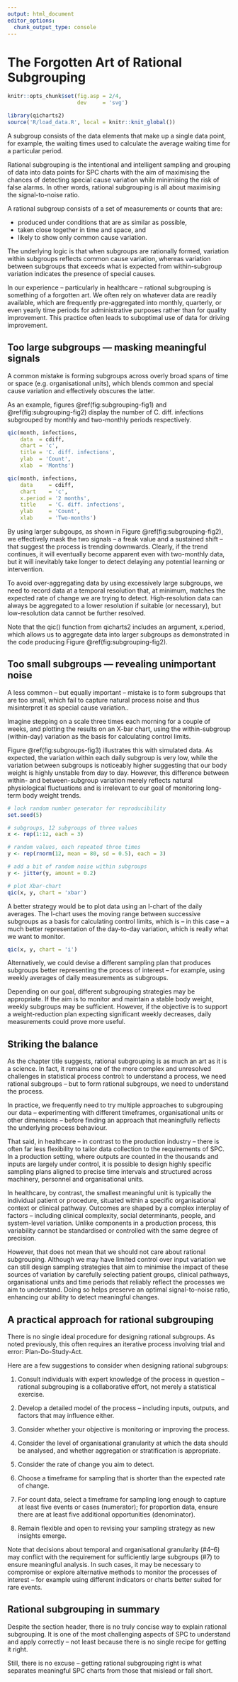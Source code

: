 ```yaml
---
output: html_document
editor_options: 
  chunk_output_type: console
---
```


# The Forgotten Art of Rational Subgrouping {#subgrouping}

```r
knitr::opts_chunk$set(fig.asp = 2/4,
                      dev     = 'svg')

library(qicharts2)
source('R/load_data.R', local = knitr::knit_global())
```

A subgroup consists of the data elements that make up a single data point, for example, the waiting times used to calculate the average waiting time for a particular period.

Rational subgrouping is the intentional and intelligent sampling and grouping of data into data points for SPC charts with the aim of maximising the chances of detecting special cause variation while minimising the risk of false alarms. In other words, rational subgrouping is all about maximising the signal-to-noise ratio.

A rational subgroup consists of a set of measurements or counts that are:

* produced under conditions that are as similar as possible,
* taken close together in time and space, and
* likely to show only common cause variation.

The underlying logic is that when subgroups are rationally formed, variation within subgroups reflects common cause variation, whereas variation between subgroups that exceeds what is expected from within-subgroup variation indicates the presence of special causes.

In our experience -- particularly in healthcare -- rational subgrouping is something of a forgotten art. We often rely on whatever data are readily available, which are frequently pre-aggregated into monthly, quarterly, or even yearly time periods for administrative purposes rather than for quality improvement. This practice often leads to suboptimal use of data for driving improvement.

## Too large subgroups — masking meaningful signals

A common mistake is forming subgroups across overly broad spans of time or space (e.g. organisational units), which blends common and special cause variation and effectively obscures the latter.

As an example, figures \@ref(fig:subgrouping-fig1) and \@ref(fig:subgrouping-fig2) display the number of C. diff. infections subgrouped by monthly and two-monthly periods respectively.

```r
qic(month, infections, 
    data  = cdiff, 
    chart = 'c',
    title = 'C. diff. infections',
    ylab  = 'Count',
    xlab  = 'Months')
```

```r
qic(month, infections, 
    data     = cdiff, 
    chart    = 'c',
    x.period = '2 months',
    title    = 'C. diff. infections',
    ylab     = 'Count',
    xlab     = 'Two-months')

```

By using larger subgoups, as shown in Figure \@ref(fig:subgrouping-fig2), we effectively mask the two signals -- a freak value and a sustained shift -- that suggest the process is trending downwards. Clearly, if the trend continues, it will eventually become apparent even with two-monthly data, but it will inevitably take longer to detect delaying any potential learning or intervention.

To avoid over-aggregating data by using excessively large subgroups, we need to record data at a temporal resolution that, at minimum, matches the expected rate of change we are trying to detect. High-resolution data can always be aggregated to a lower resolution if suitable (or necessary), but low-resolution data cannot be further resolved.

Note that the qic() function from qicharts2 includes an argument, x.period, which allows us to aggregate data into larger subgroups as demonstrated in the code producing Figure \@ref(fig:subgrouping-fig2).

## Too small subgroups — revealing unimportant noise

A less common -- but equally important -- mistake is to form subgroups that are too small, which fail to capture natural process noise and thus misinterpret it as special cause variation..

Imagine stepping on a scale three times each morning for a couple of weeks, and plotting the results on an X-bar chart, using the within-subgroup (within-day) variation as the basis for calculating control limits.

Figure \@ref(fig:subgroups-fig3) illustrates this with simulated data. As expected, the variation within each daily subgroup is very low, while the variation between subgroups is noticeably higher suggesting that our body weight is highly unstable from day to day. However, this difference between within- and between-subgroup variation merely reflects natural physiological fluctuations and is irrelevant to our goal of monitoring long-term body weight trends.

```r
# lock random number generator for reproducibility
set.seed(5)

# subgroups, 12 subgroups of three values
x <- rep(1:12, each = 3)

# random values, each repeated three times
y <- rep(rnorm(12, mean = 80, sd = 0.5), each = 3)

# add a bit of random noise within subgroups
y <- jitter(y, amount = 0.2)

# plot Xbar-chart
qic(x, y, chart = 'xbar')
```

A better strategy would be to plot data using an I-chart of the daily averages. The I-chart uses the moving range between successive subgroups as a basis for calculating control limits, which is -- in this case -- a much better representation of the day-to-day variation, which is really what we want to monitor.

```r
qic(x, y, chart = 'i')
```

Alternatively, we could devise a different sampling plan that produces subgroups better representing the process of interest -- for example, using weekly averages of daily measurements as subgroups.

Depending on our goal, different subgrouping strategies may be appropriate. If the aim is to monitor and maintain a stable body weight, weekly subgroups may be sufficient. However, if the objective is to support a weight-reduction plan expecting significant weekly decreases, daily measurements could prove more useful.

## Striking the balance

As the chapter title suggests, rational subgrouping is as much an art as it is a science. In fact, it remains one of the more complex and unresolved challenges in statistical process control: to understand a process, we need rational subgroups -- but to form rational subgroups, we need to understand the process.

In practice, we frequently need to try multiple approaches to subgrouping our data -- experimenting with different timeframes, organisational units or other dimensions -- before finding an approach that meaningfully reflects the underlying process behaviour.

That said, in healthcare -- in contrast to the production industry -- there is often far less flexibility to tailor data collection to the requirements of SPC. In a production setting, where outputs are counted in the thousands and inputs are largely under control, it is possible to design highly specific sampling plans aligned to precise time intervals and structured across machinery, personnel and organisational units.

In healthcare, by contrast, the smallest meaningful unit is typically the individual patient or procedure, situated within a specific organisational context or clinical pathway. Outcomes are shaped by a complex interplay of factors -- including clinical complexity, social determinants, people, and system-level variation. Unlike components in a production process, this variability cannot be standardised or controlled with the same degree of precision.

However, that does not mean that we should not care about rational subgrouping. Although we may have limited control over input variation we can still design sampling strategies that aim to minimise the impact of these sources of variation by carefully selecting patient groups, clinical pathways, organisational units and time periods that reliably reflect the processes we aim to understand. Doing so helps preserve an optimal signal-to-noise ratio, enhancing our ability to detect meaningful changes.

## A practical approach for rational subgrouping

There is no single ideal procedure for designing rational subgroups. As noted previously, this often requires an iterative process involving trial and error: Plan-Do-Study-Act. 

Here are a few suggestions to consider when designing rational subgroups:

1. Consult individuals with expert knowledge of the process in question -- rational subgrouping is a collaborative effort, not merely a statistical exercise.

1. Develop a detailed model of the process -- including inputs, outputs, and factors that may influence either.

1. Consider whether your objective is monitoring or improving the process.

1. Consider the level of organisational granularity at which the data should be analysed, and whether aggregation or stratification is appropriate.

1. Consider the rate of change you aim to detect.

1. Choose a timeframe for sampling that is shorter than the expected rate of change.

1. For count data, select a timeframe for sampling long enough to capture at least five events or cases (numerator); for proportion data, ensure there are at least five additional opportunities (denominator).

1. Remain flexible and open to revising your sampling strategy as new insights emerge.

Note that decisions about temporal and organisational granularity (#4–6) may conflict with the requirement for sufficiently large subgroups (#7) to ensure meaningful analysis. In such cases, it may be necessary to compromise or explore alternative methods to monitor the processes of interest -- for example using different indicators or charts better suited for rare events.

## Rational subgrouping in summary

Despite the section header, there is no truly concise way to explain rational subgrouping. It is one of the most challenging aspects of SPC to understand and apply correctly -- not least because there is no single recipe for getting it right.

Still, there is no excuse -- getting rational subgrouping right is what separates meaningful SPC charts from those that mislead or fall short.
